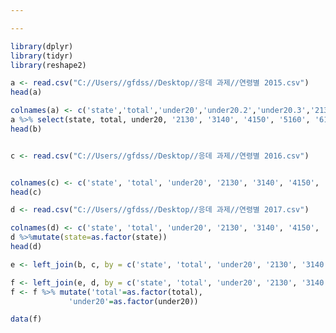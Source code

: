 ```yaml
---

---
```


```r
library(dplyr)
library(tidyr)
library(reshape2)

a <- read.csv("C://Users//gfdss//Desktop//응데 과제//연령별 2015.csv")
head(a)

colnames(a) <- c('state','total','under20','under20.2','under20.3','2130','2130.2','3140','3140.2','4150','4150.2','5160','5160.2','6164','6164.2','above65','above65.2','none', 'none.2')
a %>% select(state, total, under20, '2130', '3140', '4150', '5160', '6164', above65, none) -> b
head(b)


c <- read.csv("C://Users//gfdss//Desktop//응데 과제//연령별 2016.csv")


colnames(c) <- c('state', 'total', 'under20', '2130', '3140', '4150', '5160', '6164', 'above65', 'none')
head(c)

d <- read.csv("C://Users//gfdss//Desktop//응데 과제//연령별 2017.csv")

colnames(d) <- c('state', 'total', 'under20', '2130', '3140', '4150', '5160', '6164', 'above65', 'none')
d %>%mutate(state=as.factor(state))
head(d)

e <- left_join(b, c, by = c('state', 'total', 'under20', '2130', '3140', '4150', '5160', '6164', 'above65', 'none'))

f <- left_join(e, d, by = c('state', 'total', 'under20', '2130', '3140', '4150', '5160', '6164', 'above65', 'none'))
f <- f %>% mutate('total'=as.factor(total),
             'under20'=as.factor(under20))

data(f)





  








```
